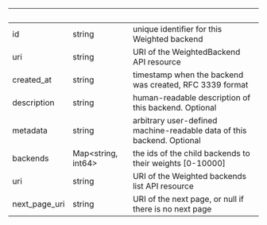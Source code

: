 | &nbsp;        | &nbsp;                   | &nbsp;                                                                 |
| ------------- | ------------------------ | ---------------------------------------------------------------------- |
| id            | string                   | unique identifier for this Weighted backend                            |
| uri           | string                   | URI of the WeightedBackend API resource                                |
| created_at    | string                   | timestamp when the backend was created, RFC 3339 format                |
| description   | string                   | human-readable description of this backend. Optional                   |
| metadata      | string                   | arbitrary user-defined machine-readable data of this backend. Optional |
| backends      | Map&lt;string, int64&gt; | the ids of the child backends to their weights [0-10000]               |
| uri           | string                   | URI of the Weighted backends list API resource                         |
| next_page_uri | string                   | URI of the next page, or null if there is no next page                 |
